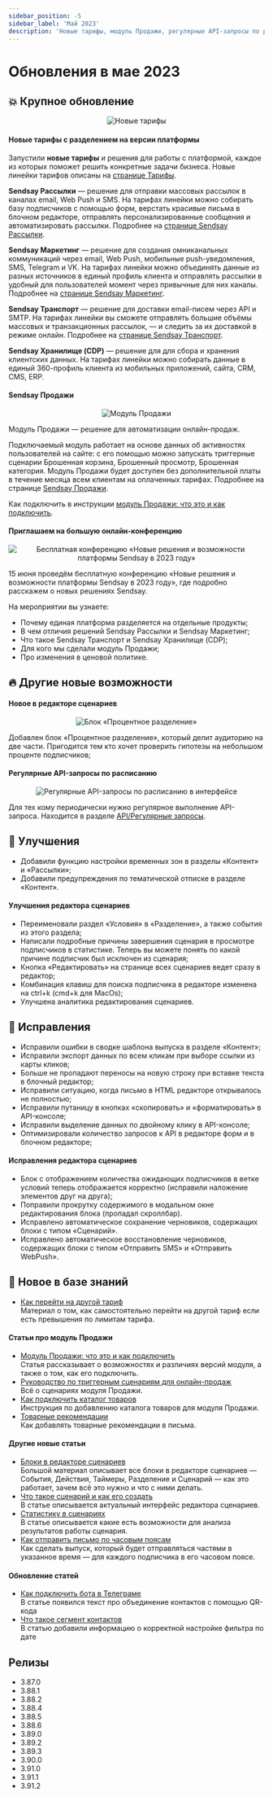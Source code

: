```yaml
---
sidebar_position: -5
sidebar_label: 'Май 2023'
description: 'Новые тарифы, модуль Продажи, регулярные API-запросы по расписанию, обновления в редакторе сценариев, другие улучшения и исправления'
---
```



# Обновления в мае 2023

## 💥 Крупное обновление

<p align="center">
  <img src={newPlans} alt="Новые тарифы" />
</p>

#### **Новые тарифы с разделением на версии платформы**

Запустили **новые тарифы** и решения для работы с платформой, каждое из которых поможет решить конкретные задачи бизнеса. Новые линейки тарифов описаны на [странице Тарифы](https://sendsay.ru/rates).

**Sendsay Рассылки** — решение для отправки массовых рассылок в каналах email, Web Push и SMS. На тарифах линейки можно собирать базу подписчиков с помощью форм, верстать красивые письма в блочном редакторе, отправлять персонализированные сообщения и автоматизировать рассылки. Подробнее на [странице Sendsay Рассылки](https://sendsay.ru/solutions/mailings).

**Sendsay Маркетинг** — решение для создания омниканальных коммуникаций через email, Web Push, мобильные push-уведомления, SMS, Telegram и VK. На тарифах линейки можно объединять данные из разных источников в единый профиль клиента и отправлять рассылки в удобный для пользователей момент через привычные для них каналы. Подробнее на [странице Sendsay Маркетинг](https://sendsay.ru/solutions/marketing).

**Sendsay Транспорт** — решение для доставки email-писем через API и SMTP. На тарифах линейки вы сможете отправлять большие объёмы массовых и транзакционных рассылок, — и следить за их доставкой в режиме онлайн. Подробнее на [странице Sendsay Транспорт](https://sendsay.ru/solutions/sendsay-transport).

**Sendsay Хранилище (CDP)** — решение для для сбора и хранения клиентских данных. На тарифах линейки можно собирать данные в единый 360-профиль клиента из мобильных приложений, сайта, CRM, CMS, ERP.

#### **Sendsay Продажи**

<p align="center">
  <img src={ecom} alt="Модуль Продажи" />
</p>

Модуль Продажи — решение для автоматизации онлайн-продаж.

Подключаемый модуль работает на основе данных об активностях пользователей на сайте: с его помощью можно запускать триггерные сценарии Брошенная корзина, Брошенный просмотр, Брошенная категория. Модуль Продажи будет доступен без дополнительной платы в течение месяца всем клиентам на оплаченных тарифах. Подробнее на странице [Sendsay Продажи](https://sendsay.ru/solutions/sales).

Как подключить в инструкции [модуль Продажи: что это и как подключить](https://docs.sendsay.ru/ecom/how-to-connect-ecom/).

#### Приглашаем на большую онлайн-конференцию

<p align="center">
  <img
    src={conf}
    alt="Бесплатная конференцию «Новые решения и возможности платформы Sendsay в 2023 году»"
  />
</p>

15 июня проведём бесплатную конференцию «Новые решения и возможности платформы Sendsay в 2023 году», где подробно расскажем о новых решениях Sendsay.

На мероприятии вы узнаете:

- Почему единая платформа разделяется на отдельные продукты;
- В чем отличия решений Sendsay Рассылки и Sendsay Маркетинг;
- Что такое Sendsay Транспорт и Sendsay Хранилище (CDP);
- Для кого мы сделали модуль Продажи;
- Про изменения в ценовой политике.

## 🔥 Другие новые возможности

#### Новое в редакторе сценариев

<p align="center">
  <img src={percentDivide} alt="Блок «Процентное разделение»" />
</p>

Добавлен блок «Процентное разделение», который делит аудиторию на две части. Пригодится тем кто хочет проверить гипотезы на небольшом проценте подписчиков;

#### Регулярные API-запросы по расписанию

<p align="center">
  <img src={apiCrons} alt="Регулярные API-запросы по расписанию в интерфейсе" />
</p>

Для тех кому периодически нужно регулярное выполнение API-запроса.
Находится в разделе [API/Регулярные запросы](https://app.sendsay.ru/api/regular-requests).

## 🚀 Улучшения

- Добавили функцию настройки временных зон в разделы «Контент» и «Рассылки»;
- Добавили предупреждения по тематической отписке в разделе «Контент».

#### Улучшения редактора сценариев

- Переименовали раздел «Условия» в «Разделение», а также события из этого раздела;
- Написали подробные причины завершения сценария в просмотре подписчиков в статистике. Теперь вы можете понять по какой причине подписчик был исключен из сценария;
- Кнопка «Редактировать» на странице всех сценариев ведет сразу в редактор;
- Комбинация клавиш для поиска подписчика в редакторе изменена на ctrl+k (cmd+k для MacOs);
- Улучшена аналитика редактирования сценариев.

## 🐛 Исправления

- Исправили ошибки в сводке шаблона выпуска в разделе «Контент»;
- Исправили экспорт данных по всем кликам при выборе ссылки из карты кликов;
- Больше не пропадают переносы на новую строку при вставке текста в блочный редактор;
- Исправили ситуацию, когда письмо в HTML редакторе открывалось не полностью;
- Исправили путаницу в кнопках «скопировать» и «форматировать» в API-консоле;
- Исправили выделение данных по двойному клику в API-консоле;
- Оптимизировали количество запросов к API в редакторе форм и в блочном редакторе;

#### Исправления редактора сценариев

- Блок с отображением количества ожидающих подписчиков в ветке условий теперь отображается корректно (исправили наложение элементов друг на друга);
- Поправили прокрутку содержимого в модальном окне редактирования блока (пропадал скроллбар).
- Исправлено автоматическое сохранение черновиков, содержащих блоки с типом «Сценарий».
- Исправлено автоматическое восстановление черновиков, содержащих блоки с типом «Отправить SMS» и «Отправить WebPush».

## 📖 Новое в базе знаний

- [Как перейти на другой тариф](https://docs.sendsay.ru/faq/change-billing-plan) <br/>
  Материал о том, как самостоятельно перейти на другой тариф если есть превышения по лимитам тарифа.

#### Статьи про модуль Продажи

- [Модуль Продажи: что это и как подключить](https://docs.sendsay.ru/ecom/how-to-connect-ecom)<br/>
  Cтатья рассказывает о возможностях и различиях версий модуля, а также о том, как его подключить.
- [Руководство по триггерным сценариям для онлайн-продаж](https://docs.sendsay.ru/ecom/ecom-triggers)<br/>
  Всё о сценариях модуля Продажи.
- [Как подключить каталог товаров](https://docs.sendsay.ru/ecom/product-catalog)<br/>
  Инструкция по добавлению каталога товаров для модуля Продажи.
- [Товарные рекомендации](https://docs.sendsay.ru/ecom/product-recommendations)<br/>
  Как добавлять товарные рекомендации в письма.

#### Другие новые статьи

- [Блоки в редакторе сценариев](https://docs.sendsay.ru/automations/automation-with-workflows/workflow-blocks)<br/>
  Большой материал описывает все блоки в редакторе сценариев — События, Действия, Таймеры, Разделение и Сценарий — как это работает, зачем всё это нужно и что с ними делать.
- [Что такое сценарий и как его создать](https://docs.sendsay.ru/automations/automation-with-workflows/workflow-creation)<br/>
  В статье описывается актуальный интерфейс редактора сценариев.
- [Статистику в сценариях](https://docs.sendsay.ru/automations/automation-with-workflows/statistics)<br/>
  В статье описывается какие есть возможности для анализа результатов работы сценария.
- [Как отправить письмо по часовым поясам](https://docs.sendsay.ru/email-campaigns/create-your-campaign/send-by-time-zone)<br/>
  Как сделать выпуск, который будет отправляться частями в указанное время — для каждого подписчика в его часовом поясе.

#### Обновление статей

- [Как подключить бота в Телеграме](https://docs.sendsay.ru/other-channels/telegram/how-to-connect-a-bot#как-объединить-вкарточке-подписчика-email-иконтакт-втелеграме)<br/>
  В статье появился текст про объединение контактов с помощью QR-кода
- [Что такое сегмент контактов](https://docs.sendsay.ru/subscribers/lists-and-segments/what-is-segment#как-настроить-сегмент)<br/>
  В статью добавили информацию о корректной настройке фильтра по дате

## Релизы

- 3.87.0
- 3.88.1
- 3.88.2
- 3.88.4
- 3.88.5
- 3.88.6
- 3.89.0
- 3.89.2
- 3.89.3
- 3.90.0
- 3.91.0
- 3.91.1
- 3.91.2
